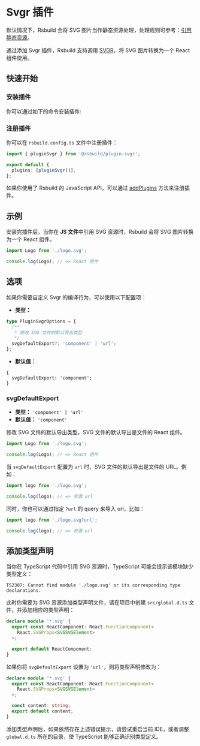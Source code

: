 # Svgr 插件

默认情况下，Rsbuild 会将 SVG 图片当作静态资源处理，处理规则可参考：[引用静态资源](/guide/basic/static-assets.html)。

通过添加 Svgr 插件，Rsbuild 支持调用 [SVGR](https://react-svgr.com/)，将 SVG 图片转换为一个 React 组件使用。

## 快速开始

### 安装插件

你可以通过如下的命令安装插件:


<PackageManagerTabs command="add @rsbuild/plugin-svgr -D" />

### 注册插件

你可以在 `rsbuild.config.ts` 文件中注册插件：

```ts title="rsbuild.config.ts"
import { pluginSvgr } from '@rsbuild/plugin-svgr';

export default {
  plugins: [pluginSvgr()],
};
```

如果你使用了 Rsbuild 的 JavaScript API，可以通过 [addPlugins](/api/javascript-api/instance.html#rsbuildaddplugins) 方法来注册插件。

## 示例

安装完插件后，当你在 **JS 文件**中引用 SVG 资源时，Rsbuild 会将 SVG 图片转换为一个 React 组件。

```js
import Logo from './logo.svg';

console.log(Logo); // => React 组件
```

## 选项

如果你需要自定义 Svgr 的编译行为，可以使用以下配置项：

- **类型：**

```ts
type PluginSvgrOptions = {
  /**
   * 修改 SVG 文件的默认导出类型
   */
  svgDefaultExport?: 'component' | 'url';
};
```

- **默认值：**

```
{
  svgDefaultExport: 'component';
}
```

### svgDefaultExport

- **类型：** `'component' | 'url'`
- **默认值：** `'component'`

修改 SVG 文件的默认导出类型，SVG 文件的默认导出是文件的 React 组件。

```ts
import Logo from './logo.svg';

console.log(Logo); // => React 组件
```

当 `svgDefaultExport` 配置为 `url` 时，SVG 文件的默认导出是文件的 URL。例如：

```ts
import logo from './logo.svg';

console.log(logo); // => 资源 url
```

同时，你也可以通过指定 `?url` 的 query 来导入 url，比如：

```ts
import logo from './logo.svg?url';

console.log(logo); // => 资源 url
```

## 添加类型声明

当你在 TypeScript 代码中引用 SVG 资源时，TypeScript 可能会提示该模块缺少类型定义：

```
TS2307: Cannot find module './logo.svg' or its corresponding type declarations.
```

此时你需要为 SVG 资源添加类型声明文件，请在项目中创建 `src/global.d.ts` 文件，并添加相应的类型声明：

```ts
declare module '*.svg' {
  export const ReactComponent: React.FunctionComponent<
    React.SVGProps<SVGSVGElement>
  >;

  export default ReactComponent;
}
```

如果你将 `svgDefaultExport` 设置为 `'url'`，则将类型声明修改为：

```ts
declare module '*.svg' {
  export const ReactComponent: React.FunctionComponent<
    React.SVGProps<SVGSVGElement>
  >;

  const content: string;
  export default content;
}
```

添加类型声明后，如果依然存在上述错误提示，请尝试重启当前 IDE，或者调整 `global.d.ts` 所在的目录，使 TypeScript 能够正确识别类型定义。
